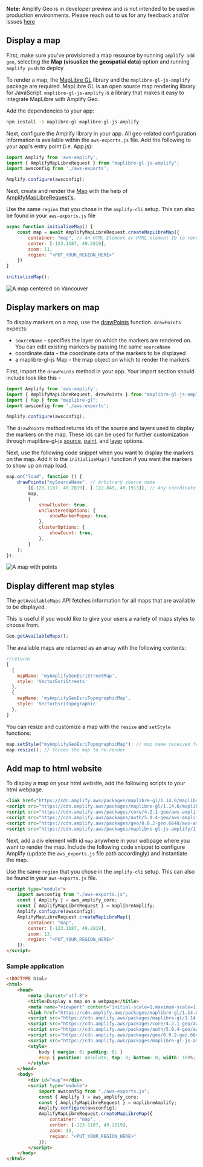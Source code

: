 <Callout>

**Note:** Amplify Geo is in developer preview and is not intended to be used in production environments. Please reach out to us for any feedback and/or issues [here](https://github.com/aws-amplify/amplify-js/issues)

</Callout>

## Display a map

First, make sure you've provisioned a map resource by running `amplify add geo`, selecting the **Map (visualize the geospatial data)** option and running `amplify push` to deploy

To render a map, the [MapLibre GL](https://github.com/maplibre/maplibre-gl-js) library and the `maplibre-gl-js-amplify` package are required. MapLibre GL is an open source map rendering library for JavaScript. `maplibre-gl-js-amplify` is a library that makes it easy to integrate MapLibre with Amplify Geo.

Add the dependencies to your app:

```bash
npm install -S maplibre-gl maplibre-gl-js-amplify
```

Next, configure the Amplify library in your app. All geo-related configuration information is available within the `aws-exports.js` file. Add the following to your app's entry point (i.e. App.js):

```javascript
import Amplify from 'aws-amplify';
import { AmplifyMapLibreRequest } from "maplibre-gl-js-amplify";
import awsconfig from './aws-exports';

Amplify.configure(awsconfig);
```

Next, create and render the [Map](https://maplibre.org/maplibre-gl-js-docs/api/map/) with the help of [AmplifyMapLibreRequest's](https://github.com/aws-amplify/maplibre-gl-js-amplify/blob/main/API#amplifymaplibrerequest).

Use the same `region` that you chose in the `amplify-cli` setup. This can also be found in your `aws-exports.js` file

```javascript
async function initializeMap() {
    const map = await AmplifyMapLibreRequest.createMapLibreMap({
        container: "map", // An HTML Element or HTML element ID to render the map in https://maplibre.org/maplibre-gl-js-docs/api/map/
        center: [-123.1187, 49.2819],
        zoom: 11,
        region: "<PUT_YOUR_REGION_HERE>"
    })
}

initializeMap();
```

![A map centered on Vancouver](/images/display-map.png)

## Display markers on map

To display markers on a map, use the [drawPoints](https://github.com/aws-amplify/maplibre-gl-js-amplify/blob/main/API#drawpoints) function. `drawPoints` expects:

- `sourceName` - specifies the layer on which the markers are rendered on. You can edit existing markers by passing the same `sourceName`
- coordinate data - the coordinate data of the markers to be displayed
- a maplibre-gl-js Map - the map object on which to render the markers

First, import the `drawPoints` method in your app. Your import section should include look like this -

```javascript
import Amplify from 'aws-amplify';
import { AmplifyMapLibreRequest, drawPoints } from "maplibre-gl-js-amplify";
import { Map } from "maplibre-gl";
import awsconfig from './aws-exports';

Amplify.configure(awsconfig);
```

<Callout>

The `drawPoints` method returns ids of the source and layers used to display the markers on the map. These ids can be used for further customization through maplibre-gl-js [source](https://maplibre.org/maplibre-gl-js-docs/api/sources/), [paint](https://maplibre.org/maplibre-gl-js-docs/style-spec/layers/#paint-property), and [layer](https://maplibre.org/maplibre-gl-js-docs/style-spec/layers/) options.

</Callout>

Next, use the following code snippet when you want to display the markers on the map. Add it to the `initializeMap()` function if you want the markers to show up on map load.

```javascript
map.on("load", function () {
    drawPoints("mySourceName", // Arbitrary source name
        [[-123.1187, 49.2819], [-122.849, 49.1913]], // Any coordinate or Feature data
        map,
        {
            showCluster: true,
            unclusteredOptions: {
                showMarkerPopup: true,
            },
            clusterOptions: {
                showCount: true,
            },
        }
    );
});

```
![A map with points](/images/display-map-with-points.png)

## Display different map styles

The `getAvailableMaps` API fetches information for all maps that are available to be displayed.

This is useful if you would like to give your users a variety of maps styles to choose from.

```javascript
Geo.getAvailableMaps();
```

The available maps are returned as an array with the following contents:

```javascript
//returns
[
  {
    mapName: 'myAmplifyGeoEsriStreetMap',
    style: 'VectorEsriStreets'
  },
  {
    mapName: 'myAmplifyGeoEsriTopographicMap',
    style: 'VectorEsriTopographic'
  },
]
```

You can resize and customize a map with the `resize` and `setStyle` functions:

```javascript
map.setStyle("myAmplifyGeoEsriTopographicMap"); // map name received from getAvailableMaps()
map.resize(); // forces the map to re-render
```

## Add map to html website

To display a map on your html website, add the following scripts to your html webpage.

```html
<link href="https://cdn.amplify.aws/packages/maplibre-gl/1.14.0/maplibre-gl.css" rel="stylesheet" integrity="sha384-sZlnv03zeGbcXDiuZ98TrNVZFIfpsVhN0itUxRFONLo6lOZskJPIMlOwDy+nloRF" crossorigin="anonymous" referrerpolicy="no-referrer"></link>
<script src="https://cdn.amplify.aws/packages/maplibre-gl/1.14.0/maplibre-gl.js" integrity="sha384-jWZKsznBFj0Nl3kUaRKmmk89Hew9zDhTnmOz0pOLceWY7iag+l/8QNPeD0cQYaVG" crossorigin="anonymous" referrerpolicy="no-referrer"></script>
<script src="https://cdn.amplify.aws/packages/core/4.2.1-geo/aws-amplify-core.min.js" integrity="sha384-ZJ0BipyxRjDHPcTLilxOMRf9grNEwTTUOmr8l8MUprgnpAnpK4Fz20ndOQElCtWb" crossorigin="anonymous" referrerpolicy="no-referrer"></script>
<script src="https://cdn.amplify.aws/packages/auth/5.0.4-geo/aws-amplify-auth.min.js" integrity="sha384-rqyJfFR2070OQyXIQqomdGCYa6TaR/1asvv2oaz9wB6R8YSiIBC08mWwgVtr1NNk" crossorigin="anonymous" referrerpolicy="no-referrer"></script>
<script src="https://cdn.amplify.aws/packages/geo/0.0.2-geo.6648/aws-amplify-geo.min.js" integrity="sha384-VBNaB4q1F3zSs1BgIf7mYogamWN2lITAmfVw3FyxuyFdyaKucigyjrJ6RmQvdbN2" crossorigin="anonymous" referrerpolicy="no-referrer"></script>
<script src="https://cdn.amplify.aws/packages/maplibre-gl-js-amplify/1.0.2/maplibre-gl-js-amplify.umd.min.js" integrity="sha384-g2Tb3Pa8Gpt7OYj324blBhR91QsJeBhvwWqRwcjRHvWk8XE8rjiUs8E0aW/iDnPe" crossorigin="anonymous" referrerpolicy="no-referrer"></script>
```

Next, add a div element with id `map` anywhere in your webpage where you want to render the map. Include the following code snippet to configure Amplify (update the `aws_exports.js` file path accordingly) and instantiate the map. 

Use the same `region` that you chose in the `amplify-cli` setup. This can also be found in your `aws-exports.js` file.

```html
<script type="module">
    import awsconfig from "./aws-exports.js";
    const { Amplify } = aws_amplify_core;
    const { AmplifyMapLibreRequest } = maplibreAmplify;
    Amplify.configure(awsconfig);
    AmplifyMapLibreRequest.createMapLibreMap({
        container: "map",
        center: [-123.1187, 49.2819],
        zoom: 13,
        region: "<PUT_YOUR_REGION_HERE>"
    });
</script>
```

<!-- If you provisioned your location resources manually, you can use this [guide]() to configure Amplify.-->
### Sample application
```html
<!DOCTYPE html>
<html>
    <head>
        <meta charset="utf-8">
        <title>Display a map on a webpage</title>
        <meta name="viewport" content="initial-scale=1,maximum-scale=1,user-scalable=no">
        <link href="https://cdn.amplify.aws/packages/maplibre-gl/1.14.0/maplibre-gl.css" rel="stylesheet" integrity="sha384-sZlnv03zeGbcXDiuZ98TrNVZFIfpsVhN0itUxRFONLo6lOZskJPIMlOwDy+nloRF" crossorigin="anonymous" referrerpolicy="no-referrer"></link>
        <script src="https://cdn.amplify.aws/packages/maplibre-gl/1.14.0/maplibre-gl.js" integrity="sha384-jWZKsznBFj0Nl3kUaRKmmk89Hew9zDhTnmOz0pOLceWY7iag+l/8QNPeD0cQYaVG" crossorigin="anonymous" referrerpolicy="no-referrer"></script>
        <script src="https://cdn.amplify.aws/packages/core/4.2.1-geo/aws-amplify-core.min.js" integrity="sha384-ZJ0BipyxRjDHPcTLilxOMRf9grNEwTTUOmr8l8MUprgnpAnpK4Fz20ndOQElCtWb" crossorigin="anonymous" referrerpolicy="no-referrer"></script>
        <script src="https://cdn.amplify.aws/packages/auth/5.0.4-geo/aws-amplify-auth.min.js" integrity="sha384-rqyJfFR2070OQyXIQqomdGCYa6TaR/1asvv2oaz9wB6R8YSiIBC08mWwgVtr1NNk" crossorigin="anonymous" referrerpolicy="no-referrer"></script>
        <script src="https://cdn.amplify.aws/packages/geo/0.0.2-geo.6648/aws-amplify-geo.min.js" integrity="sha384-VBNaB4q1F3zSs1BgIf7mYogamWN2lITAmfVw3FyxuyFdyaKucigyjrJ6RmQvdbN2" crossorigin="anonymous" referrerpolicy="no-referrer"></script>
        <script src="https://cdn.amplify.aws/packages/maplibre-gl-js-amplify/1.0.2/maplibre-gl-js-amplify.umd.min.js" integrity="sha384-g2Tb3Pa8Gpt7OYj324blBhR91QsJeBhvwWqRwcjRHvWk8XE8rjiUs8E0aW/iDnPe" crossorigin="anonymous" referrerpolicy="no-referrer"></script>
        <style>
            body { margin: 0; padding: 0; }
            #map { position: absolute; top: 0; bottom: 0; width: 100%; }
        </style>
    </head>
    <body>
        <div id="map"></div>
        <script type="module">
            import awsconfig from "./aws-exports.js";
            const { Amplify } = aws_amplify_core;
            const { AmplifyMapLibreRequest } = maplibreAmplify;
            Amplify.configure(awsconfig);
            AmplifyMapLibreRequest.createMapLibreMap({
                container: "map",
                center: [-123.1187, 49.2819],
                zoom: 13,
                region: "<PUT_YOUR_REGION_HERE>"
            });
        </script>
    </body>
</html>
```
